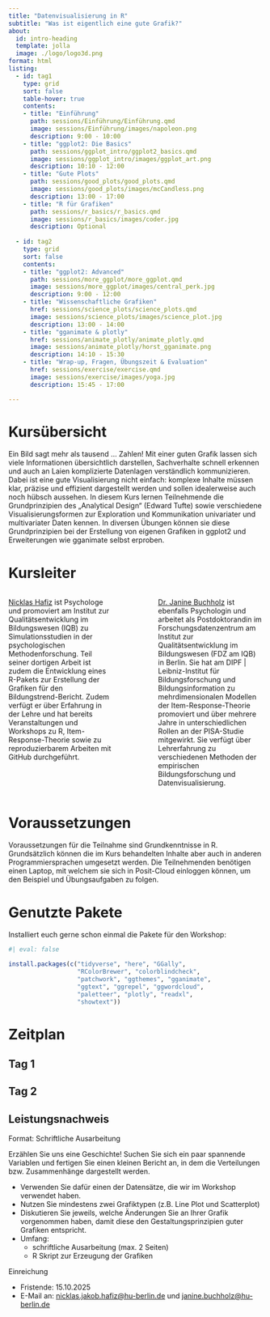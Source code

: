 ```yaml
---
title: "Datenvisualisierung in R"
subtitle: "Was ist eigentlich eine gute Grafik?"
about:
  id: intro-heading
  template: jolla
  image: ./logo/logo3d.png
format: html
listing:
  - id: tag1
    type: grid
    sort: false
    table-hover: true
    contents: 
    - title: "Einführung"
      path: sessions/Einführung/Einführung.qmd
      image: sessions/Einführung/images/napoleon.png
      description: 9:00 - 10:00
    - title: "ggplot2: Die Basics"
      path: sessions/ggplot_intro/ggplot2_basics.qmd
      image: sessions/ggplot_intro/images/ggplot_art.png
      description: 10:10 - 12:00
    - title: "Gute Plots"
      path: sessions/good_plots/good_plots.qmd
      image: sessions/good_plots/images/mcCandless.png
      description: 13:00 - 17:00
    - title: "R für Grafiken"
      path: sessions/r_basics/r_basics.qmd
      image: sessions/r_basics/images/coder.jpg
      description: Optional
        
  - id: tag2
    type: grid
    sort: false
    contents:   
    - title: "ggplot2: Advanced"
      path: sessions/more_ggplot/more_ggplot.qmd
      image: sessions/more_ggplot/images/central_perk.jpg
      description: 9:00 - 12:00
    - title: "Wissenschaftliche Grafiken"
      href: sessions/science_plots/science_plots.qmd
      image: sessions/science_plots/images/science_plot.jpg
      description: 13:00 - 14:00
    - title: "gganimate & plotly"
      href: sessions/animate_plotly/animate_plotly.qmd
      image: sessions/animate_plotly/horst_gganimate.png
      description: 14:10 - 15:30
    - title: "Wrap-up, Fragen, Übungszeit & Evaluation"
      href: sessions/exercise/exercise.qmd
      image: sessions/exercise/images/yoga.jpg
      description: 15:45 - 17:00

---
```




:::{#intro-heading}

# Kursübersicht

Ein Bild sagt mehr als tausend … Zahlen! Mit einer guten Grafik lassen sich viele Informationen übersichtlich darstellen, Sachverhalte schnell erkennen und auch an Laien komplizierte Datenlagen verständlich kommunizieren. Dabei ist eine gute Visualisierung nicht einfach: komplexe Inhalte müssen klar, präzise und effizient dargestellt werden und sollen idealerweise auch noch hübsch aussehen. In diesem Kurs lernen Teilnehmende die Grundprinzipien des „Analytical Design“ (Edward Tufte) sowie verschiedene Visualisierungsformen zur Exploration und Kommunikation univariater und multivariater Daten kennen. In diversen Übungen können sie diese Grundprinzipien bei der Erstellung von eigenen Grafiken in ggplot2 und Erweiterungen wie gganimate selbst erproben.

# Kursleiter

::: {.columns}


::: {.column width="45%"}
[Nicklas Hafiz](https://orcid.org/0000-0001-9035-4483) ist Psychologe und promoviert am Institut zur Qualitätsentwicklung im Bildungswesen (IQB) zu Simulationsstudien in der psychologischen Methodenforschung.
Teil seiner dortigen Arbeit ist zudem die Entwicklung eines R-Pakets zur Erstellung der Grafiken für den Bildungstrend-Bericht.
Zudem verfügt er über Erfahrung in der Lehre und hat bereits Veranstaltungen und Workshops zu R, Item-Response-Theorie sowie zu reproduzierbarem Arbeiten mit GitHub durchgeführt. 
:::
::: {.column width="10%"}

:::

::: {.column width="45%"}
[Dr. Janine Buchholz](https://orcid.org/0000-0003-2534-4603) ist ebenfalls Psychologin und arbeitet als Postdoktorandin im Forschungsdatenzentrum am Institut zur Qualitätsentwicklung im Bildungswesen (FDZ am IQB) in Berlin. 
Sie hat am DIPF | Leibniz-Institut für Bildungsforschung und Bildungsinformation zu mehrdimensionalen Modellen der Item-Response-Theorie promoviert und über mehrere Jahre in unterschiedlichen Rollen an der PISA-Studie mitgewirkt. 
Sie verfügt über Lehrerfahrung zu verschiedenen Methoden der empirischen Bildungsforschung und Datenvisualisierung.
:::

:::


# Voraussetzungen

Voraussetzungen für die Teilnahme sind Grundkenntnisse in R. 
Grundsätzlich können die im Kurs behandelten Inhalte aber auch in anderen Programmiersprachen umgesetzt werden. 
Die Teilnehmenden benötigen einen Laptop, mit welchem sie sich in Posit-Cloud einloggen können, um den Beispiel und Übungsaufgaben zu folgen.  


# Genutzte Pakete

Installiert euch gerne schon einmal die Pakete für den Workshop: 

```r
#| eval: false

install.packages(c("tidyverse", "here", "GGally", 
                   "RColorBrewer", "colorblindcheck", 
                   "patchwork", "ggthemes", "gganimate", 
                   "ggtext", "ggrepel", "ggwordcloud", 
                   "paletteer", "plotly", "readxl", 
                   "showtext"))

```

# Zeitplan

:::

## Tag 1
::: {#tag1}


:::

## Tag 2
::: {#tag2}


:::

##  Leistungsnachweis

[Format:]{.highlight} Schriftliche Ausarbeitung

Erzählen Sie uns eine Geschichte! Suchen Sie sich ein paar spannende Variablen und fertigen Sie einen kleinen Bericht an, in dem die Verteilungen bzw. Zusammenhänge dargestellt werden.  

- Verwenden Sie dafür einen der Datensätze, die wir im Workshop verwendet haben.  
- Nutzen Sie mindestens zwei Grafiktypen (z.B. Line Plot und Scatterplot)   
- Diskutieren Sie jeweils, welche Änderungen Sie an Ihrer Grafik vorgenommen haben, damit diese den 
Gestaltungsprinzipien guter Grafiken entspricht.   
- Umfang: 
  - schriftliche Ausarbeitung (max. 2 Seiten)
  - R Skript zur Erzeugung der Grafiken

[Einreichung]{.highlight}

- Fristende: 15.10.2025  
- E-Mail an: [nicklas.jakob.hafiz@hu-berlin.de](mailto:nicklas.jakob.hafiz@hu-berlin.de) und [janine.buchholz@hu-berlin.de](mailto:janine.buchholz@hu-berlin.de)
